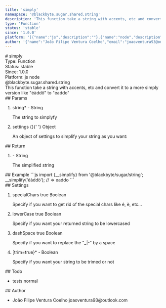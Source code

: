 ```yaml
---
title: 'simply'
namespace: '@blackbyte.sugar.shared.string'
description: 'This function take a string with accents, etc and convert it to a more simply version like &quot;éàddö&quot; to &quot;eaddo&quot;'
type: 'Function'
status: 'stable'
since: '1.0.0'
platform: '[{"name":"js","description":""},{"name":"node","description":""}]'
author: '{"name":"João Filipe Ventura Coelho","email":"joaoventura93@outlook.com"}'
---
```


<div class="docmap-mdx">
  # simply
  <div class="_metas">
    <div class="_type">
      <span class="_type-label">Type:</span>
      <span class="_type-value">Function</span>
    </div>
    <div class="_status">
      <span class="_status-label">Status:</span>
      <span class="_status-value -stable">stable</span>
    </div>
    <div class="_since">
      <span class="_since-label">Since:</span>
      <span class="_since-value">1.0.0</span>
    </div>
    <div class="_platform">
      <span class="_platform-label">Platform:</span>
      <span class="_platform-value -js">js</span>
      <span class="_platform-value -node">node</span>
    </div>
  </div>
  <div class="_namespace">@blackbyte.sugar.shared.string</div>
  <div class="_description typo-lead typo-format">
    This function take a string with accents, etc and convert it to a more
    simply version like &quot;éàddö&quot; to &quot;eaddo&quot;
  </div>
  <div class="_params">
    ## Params
    <ol class="_list">
      <li class="_item">
        <span class="_name">
          string<span class="_required">*</span>
        </span>
        <span class="_default">-</span> <span class="_type">String</span>
        <p class="_description">The string to simplyfy</p>
      </li>
      <li class="_item">
        <span class="_name">settings</span>
        <span class="_default">&lcub;&rcub;</span>{' '}
        <span class="_type">Object</span>
        <p class="_description">
          An object of settings to simplify your string as you want&colon;
        </p>
      </li>
    </ol>
  </div>
  <div class="_return">
    ## Return
    <ol class="_list">
      <li class="_item">
        <span class="_default">-</span>
        <span class="_type">String</span>
        <p class="_description">The simplified string</p>
      </li>
    </ol>
  </div>
  <div class="_examples">
    ## Example ```js import {__simplify} from '@blackbyte/sugar/string';
    __simplify('éàddö'); // => eaddo ```
  </div>
  <div class="_settings">
    ## Settings
    <ol class="_list">
      <li class="_item">
        <span class="_name">specialChars</span>
        <span class="_default">true</span> <span class="_type">Boolean</span>
        <p class="_description">
          Specify if you want to get rid of the special chars like é, è, etc...
        </p>
      </li>
      <li class="_item">
        <span class="_name">lowerCase</span>
        <span class="_default">true</span> <span class="_type">Boolean</span>
        <p class="_description">
          Specify if you want your returned string to be lowercased
        </p>
      </li>
      <li class="_item">
        <span class="_name">dashSpace</span>
        <span class="_default">true</span> <span class="_type">Boolean</span>
        <p class="_description">
          Specify if you want to replace the "_|-" by a space
        </p>
      </li>
      <li class="_item">
        <span class="_name">
          [trim=true}<span class="_required">*</span>
        </span>
        <span class="_default">-</span> <span class="_type">Boolean</span>
        <p class="_description">
          Specify if you want your string to be trimed or not
        </p>
      </li>
    </ol>
  </div>
  <div class="_todo">
    ## Todo
    <ul class="_list">
      <li class="_item">
        <span class="_description">tests</span>
        <span class="_priority -normal">normal</span>
      </li>
    </ul>
  </div>
  <div class="_author">
    ## Author
    <ul class="_list">
      <li class="_item">
        <span class="_name">João Filipe Ventura Coelho</span>
        <span class="_email">joaoventura93@outlook.com</span>
      </li>
    </ul>
  </div>
</div>
